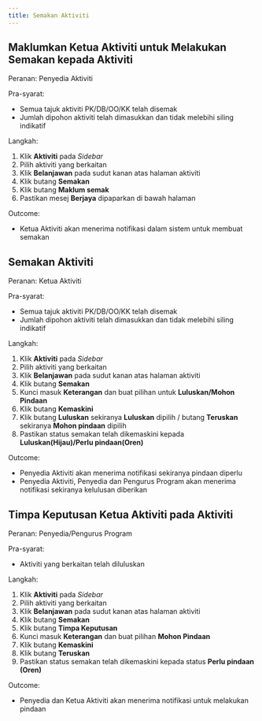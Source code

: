 ```yaml
---
title: Semakan Aktiviti
---
```


## Maklumkan Ketua Aktiviti untuk Melakukan Semakan kepada Aktiviti
Peranan: Penyedia Aktiviti  

Pra-syarat:
* Semua tajuk aktiviti PK/DB/OO/KK telah disemak
* Jumlah dipohon aktiviti telah dimasukkan dan tidak melebihi siling indikatif

Langkah:
1. Klik **Aktiviti** pada *Sidebar*
2. Pilih aktiviti yang berkaitan
3. Klik **Belanjawan** pada sudut kanan atas halaman aktiviti
4. Klik butang **Semakan** 
5. Klik butang **Maklum semak**
6. Pastikan mesej **Berjaya** dipaparkan di bawah halaman

Outcome:
* Ketua Aktiviti akan menerima notifikasi dalam sistem untuk membuat semakan

## Semakan Aktiviti
Peranan: Ketua Aktiviti

Pra-syarat:
* Semua tajuk aktiviti PK/DB/OO/KK telah disemak
* Jumlah dipohon aktiviti telah dimasukkan dan tidak melebihi siling indikatif

Langkah:
1. Klik **Aktiviti** pada *Sidebar*
2. Pilih aktiviti yang berkaitan
3. Klik **Belanjawan** pada sudut kanan atas halaman aktiviti
4. Klik butang **Semakan** 
5. Kunci masuk **Keterangan** dan buat pilihan untuk **Luluskan/Mohon Pindaan**
6. Klik butang **Kemaskini**
7. Klik butang **Luluskan** sekiranya **Luluskan** dipilih / butang **Teruskan** sekiranya **Mohon pindaan** dipilih
8. Pastikan status semakan telah dikemaskini kepada **Luluskan(Hijau)/Perlu pindaan(Oren)**

Outcome:
* Penyedia Aktiviti akan menerima notifikasi sekiranya pindaan diperlu
* Penyedia Aktiviti, Penyedia dan Pengurus Program akan menerima notifikasi sekiranya kelulusan diberikan

## Timpa Keputusan Ketua Aktiviti pada Aktiviti
Peranan: Penyedia/Pengurus Program

Pra-syarat:
* Aktiviti yang berkaitan telah diluluskan

Langkah:
1. Klik **Aktiviti** pada *Sidebar*
2. Pilih aktiviti yang berkaitan
3. Klik **Belanjawan** pada sudut kanan atas halaman aktiviti
4. Klik butang **Semakan** 
5. Klik butang **Timpa Keputusan** 
6. Kunci masuk **Keterangan** dan buat pilihan **Mohon Pindaan**
7. Klik butang **Kemaskini**
8. Klik butang **Teruskan** 
9. Pastikan status semakan telah dikemaskini kepada status **Perlu pindaan (Oren)**

Outcome:
* Penyedia dan Ketua Aktiviti akan menerima notifikasi untuk melakukan pindaan 
